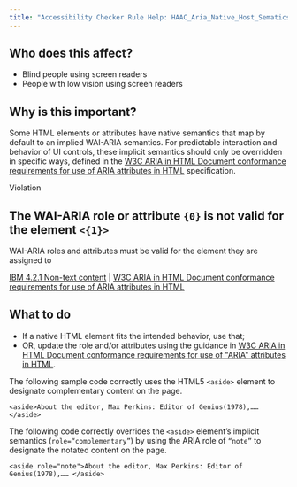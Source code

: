 ```yaml
---
title: "Accessibility Checker Rule Help: HAAC_Aria_Native_Host_Sematics"
---
```


<div className="toolHelp">
<Row>
<Column colLg={5} colMd={3} colSm={4} className="toolLeft">

## Who does this affect?

* Blind people using screen readers
* People with low vision using screen readers

## Why is this important?

Some HTML elements or attributes have native semantics that map by default to an implied WAI-ARIA semantics. For predictable interaction and behavior of UI controls, these implicit semantics should only be overridden in specific ways, defined in the [W3C ARIA in HTML Document conformance requirements for use of ARIA attributes in HTML](https://www.w3.org/TR/html-aria/#docconformance) specification.  

</Column>
<Column colLg={11} colMd={5} colSm={4} className="toolMain">

<div id="locLevel" className="level-violation">Violation</div>

## The WAI-ARIA role or attribute `{0}` is not valid for the element `<{1}>` 
WAI-ARIA roles and attributes must be valid for the element they are assigned to

[IBM 4.2.1 Non-text content](https://www.ibm.com/able/guidelines/ci162/name_role_value.html) | [W3C ARIA in HTML Document conformance requirements for use of ARIA attributes in HTML](https://www.w3.org/TR/html-aria/#docconformance)

<div id="locSnippet"></div>

## What to do

* If a native HTML element fits the intended behavior, use that;
* OR, update the role and/or attributes using the guidance in [W3C ARIA in HTML Document conformance requirements for use of "ARIA" attributes in HTML](https://www.w3.org/TR/html-aria/#docconformance).

The following sample code correctly uses the HTML5 `<aside>` element to designate complementary content on the page.

```
<aside>About the editor, Max Perkins: Editor of Genius(1978),…… </aside> 
```
        
The following code correctly overrides the `<aside>` element’s implicit semantics (`role=“complementary”`) by using the ARIA role of `“note”` to designate the notated content on the page.

```        
<aside role="note">About the editor, Max Perkins: Editor of Genius(1978),…… </aside> 
```

</Column>
</Row>
</div>

